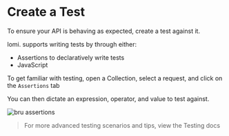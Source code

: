 # Create a Test 
To ensure your API is behaving as expected, create a test against it. 

lomi. supports writing tests by through either:
- Assertions to declaratively write tests
- JavaScript

To get familiar with testing, open a Collection, select a request, and click on the `Assertions` tab

You can then dictate an expression, operator, and value to test against. 

![bru assertions](/screenshots/assertions.webp)

>For more advanced testing scenarios and tips, view the Testing docs



